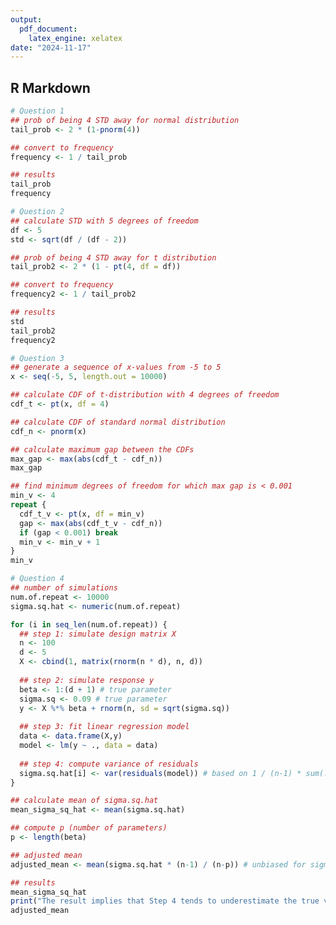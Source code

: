 ```yaml
---
output:
  pdf_document:
    latex_engine: xelatex
date: "2024-11-17"
---
```


## R Markdown

```r
# Question 1
## prob of being 4 STD away for normal distribution
tail_prob <- 2 * (1-pnorm(4))

## convert to frequency
frequency <- 1 / tail_prob

## results
tail_prob
frequency

```


```r
# Question 2
## calculate STD with 5 degrees of freedom
df <- 5
std <- sqrt(df / (df - 2))

## prob of being 4 STD away for t distribution
tail_prob2 <- 2 * (1 - pt(4, df = df))

## convert to frequency
frequency2 <- 1 / tail_prob2

## results
std
tail_prob2
frequency2

```


```r
# Question 3
## generate a sequence of x-values from -5 to 5
x <- seq(-5, 5, length.out = 10000)

## calculate CDF of t-distribution with 4 degrees of freedom
cdf_t <- pt(x, df = 4)

## calculate CDF of standard normal distribution
cdf_n <- pnorm(x)

## calculate maximum gap between the CDFs
max_gap <- max(abs(cdf_t - cdf_n))
max_gap

## find minimum degrees of freedom for which max gap is < 0.001
min_v <- 4
repeat {
  cdf_t_v <- pt(x, df = min_v)
  gap <- max(abs(cdf_t_v - cdf_n))
  if (gap < 0.001) break
  min_v <- min_v + 1
}
min_v

```


```r
# Question 4
## number of simulations
num.of.repeat <- 10000
sigma.sq.hat <- numeric(num.of.repeat)

for (i in seq_len(num.of.repeat)) {
  ## step 1: simulate design matrix X
  n <- 100
  d <- 5
  X <- cbind(1, matrix(rnorm(n * d), n, d))
  
  ## step 2: simulate response y
  beta <- 1:(d + 1) # true parameter
  sigma.sq <- 0.09 # true parameter
  y <- X %*% beta + rnorm(n, sd = sqrt(sigma.sq))
  
  ## step 3: fit linear regression model
  data <- data.frame(X,y)
  model <- lm(y ~ ., data = data)
  
  ## step 4: compute variance of residuals
  sigma.sq.hat[i] <- var(residuals(model)) # based on 1 / (n-1) * sum(...)
}

## calculate mean of sigma.sq.hat
mean_sigma_sq_hat <- mean(sigma.sq.hat)

## compute p (number of parameters)
p <- length(beta)

## adjusted mean
adjusted_mean <- mean(sigma.sq.hat * (n-1) / (n-p)) # unbiased for sigma.sq

## results
mean_sigma_sq_hat
print("The result implies that Step 4 tends to underestimate the true value of the𝜎2 parameter. In Step 4, the variance of residuals is calculated using 1/(n-1), which doesn't account for the p model parameters. The bias is corrected by applying (n-1)/(n-p), which adjusts for the degrees of freedom used by the model.")
adjusted_mean


```



